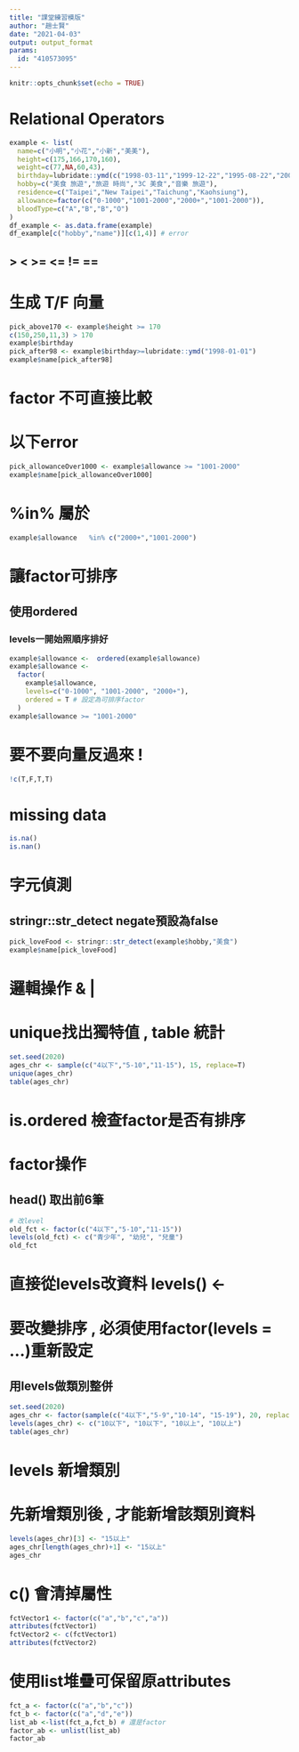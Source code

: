 ```yaml
---
title: "課堂練習模版"
author: "趙士賢"
date: "2021-04-03"
output: output_format
params:
  id: "410573095"
---
```


```r
knitr::opts_chunk$set(echo = TRUE)
```

# Relational Operators
```r
example <- list(
  name=c("小明","小花","小新","美美"),
  height=c(175,166,170,160),
  weight=c(77,NA,60,43),
  birthday=lubridate::ymd(c("1998-03-11","1999-12-22","1995-08-22","2001-10-10")),
  hobby=c("美食 旅遊","旅遊 時尚","3C 美食","音樂 旅遊"),
  residence=c("Taipei","New Taipei","Taichung","Kaohsiung"),
  allowance=factor(c("0-1000","1001-2000","2000+","1001-2000")),
  bloodType=c("A","B","B","O")
)
df_example <- as.data.frame(example)
df_example[c("hobby","name")][c(1,4)] # error
```
## > < >= <= != ==
# 生成 T/F 向量
```r
pick_above170 <- example$height >= 170
c(150,250,11,3) > 170
example$birthday
pick_after98 <- example$birthday>=lubridate::ymd("1998-01-01")
example$name[pick_after98]
```
# factor 不可直接比較
# 以下error
```r
pick_allowanceOver1000 <- example$allowance >= "1001-2000"
example$name[pick_allowanceOver1000]
```
# %in% 屬於
```r
example$allowance   %in% c("2000+","1001-2000")
```
# 讓factor可排序
## 使用ordered
### levels一開始照順序排好
```r
example$allowance <-  ordered(example$allowance)
example$allowance <-
  factor(
    example$allowance,
    levels=c("0-1000", "1001-2000", "2000+"),
    ordered = T # 設定為可排序factor
  )
example$allowance >= "1001-2000"
```
# 要不要向量反過來 !
```r
!c(T,F,T,T)
```
# missing data
```r
is.na()
is.nan()
```
# 字元偵測
## stringr::str_detect negate預設為false
```r
pick_loveFood <- stringr::str_detect(example$hobby,"美食")
example$name[pick_loveFood]
```
# 邏輯操作 & |

# unique找出獨特值 , table 統計
```r
set.seed(2020)
ages_chr <- sample(c("4以下","5-10","11-15"), 15, replace=T)
unique(ages_chr)
table(ages_chr)
```
# is.ordered 檢查factor是否有排序
# factor操作
## head() 取出前6筆
```r
# 改level
old_fct <- factor(c("4以下","5-10","11-15"))
levels(old_fct) <- c("青少年", "幼兒", "兒童")
old_fct
```
# 直接從levels改資料 levels() <-
# 要改變排序 , 必須使用factor(levels = ...)重新設定
## 用levels做類別整併
```r
set.seed(2020)
ages_chr <- factor(sample(c("4以下","5-9","10-14", "15-19"), 20, replace=T))
levels(ages_chr) <- c("10以下", "10以下", "10以上", "10以上")
table(ages_chr)
```
# levels 新增類別
# 先新增類別後 , 才能新增該類別資料
```r
levels(ages_chr)[3] <- "15以上"
ages_chr[length(ages_chr)+1] <- "15以上"
ages_chr
```
# c() 會清掉屬性
```r
fctVector1 <- factor(c("a","b","c","a"))
attributes(fctVector1)
fctVector2 <- c(fctVector1)
attributes(fctVector2)
```
# 使用list堆疊可保留原attributes
```r
fct_a <- factor(c("a","b","c"))
fct_b <- factor(c("a","d","e"))
list_ab <-list(fct_a,fct_b) # 還是factor
factor_ab <- unlist(list_ab)
factor_ab
```





